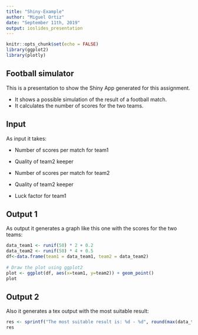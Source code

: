 ```yaml
---
title: "Shiny-Example"
author: "Miguel Ortiz"
date: "September 11th, 2019"
output: ioslides_presentation
---
```


```r
knitr::opts_chunk$set(echo = FALSE)
library(ggplot2)
library(plotly)
```

## Football simulator

This is a presentation to show the Shiny App generated for this assignment.

- It shows a possible simulation of the result of a football match.
- It calculates the number of scores for the two teams.

## Input

As input it takes:

- Number of scores per match for team1
- Quality of team2 keeper
- Number of scores per match for team2
- Quality of team2 keeper

- Luck factor for team1


## Output 1

As output it generates a graph like this one with the scores for the two teams:

```r
data_team1 <- runif(50) * 2 + 0.2
data_team2 <- runif(50) * 4 + 0.5
df<-data.frame(team1 = data_team1, team2 = data_team2)
        
# Draw the plot using ggplot2
plot <- ggplot(df, aes(x=team1, y=team2)) + geom_point()
plot
```

## Output 2

Also it generates a tex output with the most suitable result:

```r
res <- sprintf("The most suitable result is: %d - %d", round(max(data_team1)), round(max(data_team2)))
res
```

